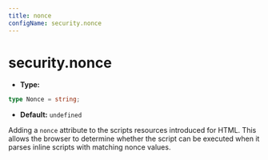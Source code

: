 ```yaml
---
title: nonce
configName: security.nonce
---
```


# security.nonce

- **Type:**

```ts
type Nonce = string;
```

- **Default:** `undefined`

Adding a `nonce` attribute to the scripts resources introduced for HTML. This allows the browser to determine whether the script can be executed when it parses inline scripts with matching nonce values.


<RsbuildConfig />
